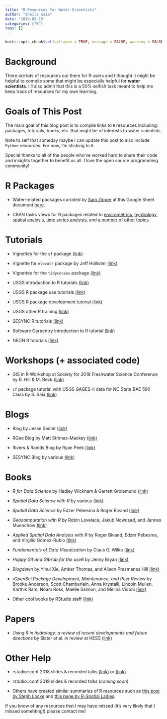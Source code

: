 ```yaml
---
title: "R Resources for Water Scientists"
author: "Sheila Saia"
date: '2019-02-15'
categories: ["R"]
tags: []
---
```


```r
knitr::opts_chunk$set(collapse = TRUE, message = FALSE, warning = FALSE)
```

# Background

There are lots of resources out there for R users and I thought it might be helpful to compile some that might be especially helpful for **water scientists**. I'll also admit that this is a 50% selfish task meant to help me keep track of resources for my own learning.

# Goals of This Post

The main goal of this blog post is to compile links to `R` resources including: packages, tutorials, books, etc. that might be of interests to water scientists.

Note to self that someday maybe I can update this post to also include `Python` resources. For now, I'm sticking to `R`.

Special thanks to all of the people who've worked hard to share their code and insights together to benefit us all. I love the open source programming community!

# R Packages

- Water-related packages currated by [Sam Zipper](https://samzipper.weebly.com/) at this Google Sheet document [here](https://docs.google.com/document/d/1XM3KuWdMgVrh92zE-CGIFNC7jYd_DGD8CokAVLkItz0/edit).

- CRAN tasks views for R packages related to [envirometrics](https://cran.r-project.org/web/views/Environmetrics.html), [hyrdrology](https://cran.r-project.org/web/views/Hydrology.html), [spatial analysis](https://cran.r-project.org/web/views/Spatial.html), [time series analysis](https://cran.r-project.org/web/views/TimeSeries.html), and [a number of other topics](https://cran.r-project.org/web/views/).


# Tutorials

- Vignettes for the `sf` package [(link)](https://github.com/r-spatial/sf)

- Vignette for `elevatr` package by Jeff Hollister [(link)](https://cran.r-project.org/web/packages/elevatr/vignettes/introduction_to_elevatr.html)

- Vignettes for the `tidycensus` package [(link)](https://github.com/walkerke/tidycensus/tree/master/vignettes)

- USGS introduction to R tutorials [(link)](https://owi.usgs.gov/R/training-curriculum/intro-curriculum/)

- USGS R package use tutorials [(link)](https://owi.usgs.gov/R/training-curriculum/usgs-packages/)

- USGS R package development tutorial [(link)](https://owi.usgs.gov/R/training-curriculum/r-package-dev/)

- USGS other R training [(link)](https://owi.usgs.gov/R/training-curriculum/course-specific-material/)

- SESYNC R tutorials [(link)](https://cyberhelp.sesync.org/lesson/)

- Software Carpentry introduction to R tutorial [(link)](http://swcarpentry.github.io/r-novice-inflammation/)

- NEON R tutorials [(link)](https://www.neonscience.org/resources/data-tutorials)


# Workshops (+ associated code)

- GIS in R Workshop at Society for 2018 Freshwater Science Conference by R. Hill & M. Beck [(link)](https://ryan-hill.github.io/sfs-r-gis-2018/)

- `sf` package tutorial with USGS GAGES-II data for NC State BAE 590 Class by S. Saia [(link)](https://github.com/sheilasaia/sf-workshop-bae590)


# Blogs

- Blog by Jesse Sadler [(link)](https://www.jessesadler.com/)

- RGeo Blog by Matt Strimas-Mackey [(link)](http://strimas.com/#posts)

- Rivers & Ranids Blog by Ryan Peek [(link)](https://ryanpeek.github.io/)

- SESYNC Blog by various [(link)](https://cyberhelp.sesync.org/blog/)


# Books

- *R for Data Science* by Hadley Wickham & Garrett Grolemund [(link)](https://r4ds.had.co.nz/)

- *Spatial Data Science with R* by various [(link)](https://www.rspatial.org/)

- *Spatial Data Science* by Edzer Pebesma & Roger Bivand [(link)](https://keen-swartz-3146c4.netlify.com/index.html)

- *Geocomputation with R* by Robin Lovelace, Jakub Nowosad, and Jannes Muenchow [(link)](https://geocompr.robinlovelace.net/)

- *Applied Spatial Data Analysis with R* by Roger Bivand, Edzer Pebesma, and Virgilio Gómez-Rubio [(link)](http://gis.humboldt.edu/OLM/r/Spatial%20Analysis%20With%20R.pdf)

- *Fundamentals of Data Visualization* by Claus O. Wilke [(link)](https://serialmentor.com/dataviz/)

- *Happy Git and GitHub for the useR* by Jenny Bryan [(link)](https://happygitwithr.com/index.html)

- *Blogdown* by Yihui Xie, Amber Thomas, and Alison Presmanes Hill [(link)](https://bookdown.org/yihui/blogdown/)

- *rOpenSci Package Development, Maintenance, and Peer Review* by Brooke Anderson, Scott Chamberlain, Anna Krystalli, Lincoln Mullen, Karthik Ram, Noam Ross, Maëlle Salmon, and Melina Vidoni [(link)](https://ropensci.github.io/dev_guide/)

- Other cool books by RStudio staff [(link)](https://www.rstudio.com/resources/training/books/)


# Papers

- *Using R in hydrology: a review of recent developments and future directions* by Slater et al. in review at HESS [(link)](https://www.hydrol-earth-syst-sci-discuss.net/hess-2019-50/)



# Other Help

- rstudio::conf 2018 slides & recorded talks [(link)](https://github.com/simecek/RStudioConf2018Slides) or [(link)](https://resources.rstudio.com/rstudio-conf-2018)

- rstudio::conf 2019 slides & recorded talks (*coming soon*)

- Others have created similar summaries of R resources such as [this post by Steph Locke](https://itsalocke.com/blog/r-spatial-resources/) and [this page by R-Spatial Ladies](https://github.com/rspatialladies/rspatial-resources). 


If you know of any resources that I may have missed (it's very likely that I missed somehting!) please contact me!

